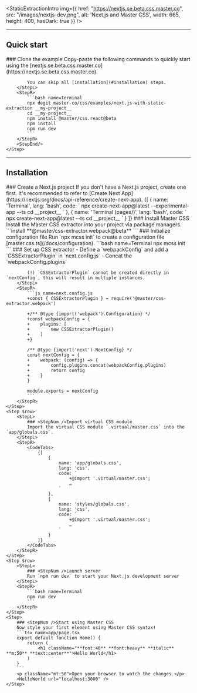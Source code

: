 <StaticExtractionIntro img={{
    href: "https://nextjs.se.beta.css.master.co",
    src: "/images/nextjs-dev.png",
    alt: 'Next.js and Master CSS',
    width: 665, height: 400, hasDark: true }} />

---

## Quick start
<StepSection>
    <Step $row>
        <StepL>
            ### <StepNum />Clone the example
            Copy-paste the following commands to quickly start using the [nextjs.se.beta.css.master.co](https://nextjs.se.beta.css.master.co).

            You can skip all [installation](#installation) steps.
        </StepL>
        <StepR>
            ```bash name=Terminal
            npx degit master-co/css/examples/next.js-with-static-extraction __my-project__
            cd __my-project__
            npm install @master/css.react@beta
            npm install
            npm run dev
            ```
        </StepR>
        <StepEnd/>
    </Step>
</StepSection>

---

## Installation

<StepSection>
    <Step $row>
        <StepL>
            ### <StepNum />Create a Next.js project
            If you don't have a Next.js project, create one first. It's recommended to refer to [Create Next App](https://nextjs.org/docs/api-reference/create-next-app).
        </StepL>
        <StepR>
            <CodeTabs>
                {[
                    {
                        name: 'Terminal',
                        lang: 'bash',
                        code: `
                            npx create-next-app@latest --experimental-app --ts
                            cd __project__
                        `
                    },
                    {
                        name: 'Terminal (pages/)',
                        lang: 'bash',
                        code: `
                            npx create-next-app@latest --ts
                            cd __project__
                        `
                    }
                ]}
            </CodeTabs>
        </StepR>
    </Step>
    <Step $row>
        <StepL>
            ### <StepNum />Install Master CSS
            Install the Master CSS extractor into your project via package managers.
        </StepL>
        <StepR>
            ```install
            **@master/css-extractor.webpack@beta**
            ```
        </StepR>
    </Step>
    <Step $row>
        <StepL>
            ### <StepNum />Initialize configuration file
            Run `npx mcss init` to create a configuration file [master.css.ts](/docs/configuration).
        </StepL>
        <StepR>
            ```bash name=Terminal
            npx mcss init
            ```
        </StepR>
    </Step>
    <Step $row>
        <StepL>
            ### <StepNum />Set up CSS extractor
            - Define a `webpackConfig` and add a `CSSExtractorPlugin` in `next.config.js`
            - Concat the `webpackConfig.plugins`

            (!) `CSSExtractorPlugin` cannot be created directly in `nextConfig`, this will result in multiple instances.
        </StepL>
        <StepR>
            ```js name=next.config.js
            +const { CSSExtractorPlugin } = require('@master/css-extractor.webpack')

            +/** @type {import('webpack').Configuration} */
            +const webpackConfig = {
            +    plugins: [
            +        new CSSExtractorPlugin()
            +    ]
            +}

            /** @type {import('next').NextConfig} */
            const nextConfig = {
            +    webpack: (config) => {
            +        config.plugins.concat(webpackConfig.plugins)
            +        return config
            +    }
            }

            module.exports = nextConfig
            ```
        </StepR>
    </Step>
    <Step $row>
        <StepL>
            ### <StepNum />Import virtual CSS module
            Import the virtual CSS module `.virtual/master.css` into the `app/globals.css`.
        </StepL>
        <StepR>
            <CodeTabs>
                {[
                    {
                        name: 'app/globals.css',
                        lang: 'css',
                        code: `
                            +@import '.virtual/master.css';
                            …
                        `
                    },
                    {
                        name: 'styles/globals.css',
                        lang: 'css',
                        code: `
                            +@import '.virtual/master.css';
                            …
                        `
                    }
                ]}
            </CodeTabs>
        </StepR>
    </Step>
    <Step $row>
        <StepL>
            ### <StepNum />Launch server
            Run `npm run dev` to start your Next.js development server
        </StepL>
        <StepR>
            ```bash name=Terminal
            npm run dev
            ```
        </StepR>
    </Step>
    <Step>
        ### <StepNum />Start using Master CSS
        Now style your first element using Master CSS syntax!
        ```tsx name=app/page.tsx
        export default function Home() {
            return (
                <h1 className="**font:40** **font:heavy** **italic** **m:50** **text:center**">Hello World</h1>
            )
        }
        ```
        <p className="mt:50">Open your browser to watch the changes.</p>
        <HelloWorld url="localhost:3000" />
    </Step>
</StepSection>